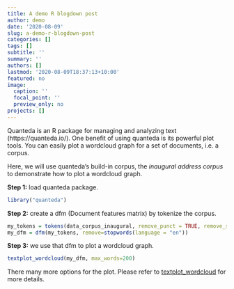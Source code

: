 ```yaml
---
title: A demo R blogdown post
author: demo
date: '2020-08-09'
slug: a-demo-r-blogdown-post
categories: []
tags: []
subtitle: ''
summary: ''
authors: []
lastmod: '2020-08-09T18:37:13+10:00'
featured: no
image:
  caption: ''
  focal_point: ''
  preview_only: no
projects: []
---
```


Quanteda is an R package for managing and analyzing text (https://quanteda.io/). One benefit of using quanteda is its powerful plot tools. You can easily plot a wordcloud graph for a set of documents, i.e. a corpus.

Here, we will use quanteda's build-in corpus, the *inaugural address corpus* to demonstrate how to plot a wordcloud graph.

**Step 1:** load quanteda package.

```r
library("quanteda")
```

**Step 2:** create a dfm (Document features matrix) by tokenize the corpus.

```r
my_tokens = tokens(data_corpus_inaugural, remove_punct = TRUE, remove_symbols = TRUE)
my_dfm = dfm(my_tokens, remove=stopwords(language = "en"))
```

**Step 3:** we use that dfm to plot a wordcloud graph.

```r
textplot_wordcloud(my_dfm, max_words=200)
```

There many more options for the plot. Please refer to [textplot_wordcloud](https://quanteda.io/reference/textplot_wordcloud.html) for more details.
